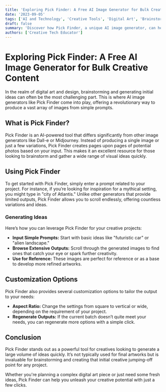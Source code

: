 ```yaml
---
title: 'Exploring Pick Finder: A Free AI Image Generator for Bulk Creative Content'
date: '2023-09-05'
tags: ['AI and Technology', 'Creative Tools', 'Digital Art', 'Brainstorming']
draft: false
summary: 'Discover how Pick Finder, a unique AI image generator, can help you create bulk content from simple prompts. Ideal for brainstorming and developing initial creative ideas for projects.'
authors: ['Creative Tech Educator']
---
```


# Exploring Pick Finder: A Free AI Image Generator for Bulk Creative Content

In the realm of digital art and design, brainstorming and generating initial ideas can often be the most challenging part. This is where AI image generators like Pick Finder come into play, offering a revolutionary way to produce a vast array of images from simple prompts.

## What is Pick Finder?

Pick Finder is an AI-powered tool that differs significantly from other image generators like Dall-e or Midjourney. Instead of producing a single image or just a few variations, Pick Finder creates pages upon pages of potential photos based on your input. This makes it an excellent resource for those looking to brainstorm and gather a wide range of visual ideas quickly.

## Using Pick Finder

To get started with Pick Finder, simply enter a prompt related to your project. For instance, if you’re looking for inspiration for a mythical setting, you might type in "city of Atlantis." Unlike other generators that provide limited outputs, Pick Finder allows you to scroll endlessly, offering countless variations and ideas.

### Generating Ideas

Here’s how you can leverage Pick Finder for your creative projects:

- **Input Simple Prompts:** Start with basic ideas like "futuristic car" or "alien landscape."
- **Browse Extensive Outputs:** Scroll through the generated images to find ones that catch your eye or spark further creativity.
- **Use for Reference:** These images are perfect for reference or as a base to develop more refined artworks.

## Customization Options

Pick Finder also provides several customization options to tailor the output to your needs:

- **Aspect Ratio:** Change the settings from square to vertical or wide, depending on the requirement of your project.
- **Regenerate Outputs:** If the current batch doesn’t quite meet your needs, you can regenerate more options with a simple click.

## Conclusion

Pick Finder stands out as a powerful tool for creatives looking to generate a large volume of ideas quickly. It’s not typically used for final artworks but is invaluable for brainstorming and creating that initial creative jumping-off point for any project.

Whether you're planning a complex digital art piece or just need some fresh ideas, Pick Finder can help you unleash your creative potential with just a few clicks.
